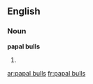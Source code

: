 ==English==

===Noun===
'''papal bulls'''

# {{plural of|[[papal bull]]}}

[[ar:papal bulls]]
[[fr:papal bulls]]